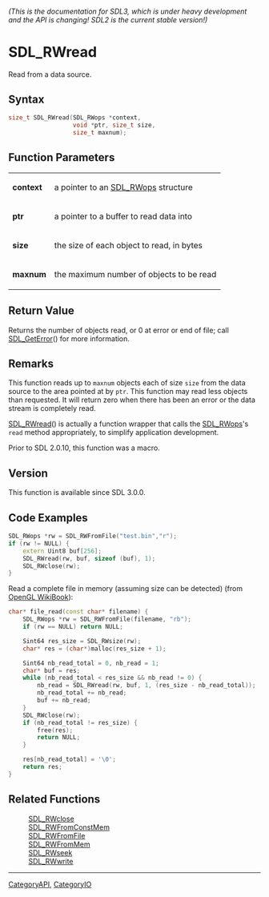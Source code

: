 ====== (This is the documentation for SDL3, which is under heavy development and the API is changing! SDL2 is the current stable version!) ======
= SDL_RWread =

Read from a data source.

== Syntax ==

<syntaxhighlight lang='c'>
size_t SDL_RWread(SDL_RWops *context,
                  void *ptr, size_t size,
                  size_t maxnum);
</syntaxhighlight>

== Function Parameters ==

{|
|'''context'''
|a pointer to an [[SDL_RWops]] structure
|-
|'''ptr'''
|a pointer to a buffer to read data into
|-
|'''size'''
|the size of each object to read, in bytes
|-
|'''maxnum'''
|the maximum number of objects to be read
|}

== Return Value ==

Returns the number of objects read, or 0 at error or end of file; call
[[SDL_GetError]]() for more information.

== Remarks ==

This function reads up to <code>maxnum</code> objects each of size
<code>size</code> from the data source to the area pointed at by
<code>ptr</code>. This function may read less objects than requested. It
will return zero when there has been an error or the data stream is
completely read.

[[SDL_RWread]]() is actually a function wrapper that calls the
[[SDL_RWops]]'s <code>read</code> method appropriately, to simplify
application development.

Prior to SDL 2.0.10, this function was a macro.

== Version ==

This function is available since SDL 3.0.0.

== Code Examples ==

<syntaxhighlight lang='c++'>
SDL_RWops *rw = SDL_RWFromFile("test.bin","r");
if (rw != NULL) {
    extern Uint8 buf[256];
    SDL_RWread(rw, buf, sizeof (buf), 1);
    SDL_RWclose(rw);
}
</syntaxhighlight>

Read a complete file in memory (assuming size can be detected) (from [https://gitlab.com/wikibooks-opengl/modern-tutorials/blob/master/common-sdl2/shader_utils.cpp OpenGL WikiBook]):
<syntaxhighlight lang='c++'>
char* file_read(const char* filename) {
	SDL_RWops *rw = SDL_RWFromFile(filename, "rb");
	if (rw == NULL) return NULL;

	Sint64 res_size = SDL_RWsize(rw);
	char* res = (char*)malloc(res_size + 1);

	Sint64 nb_read_total = 0, nb_read = 1;
	char* buf = res;
	while (nb_read_total < res_size && nb_read != 0) {
		nb_read = SDL_RWread(rw, buf, 1, (res_size - nb_read_total));
		nb_read_total += nb_read;
		buf += nb_read;
	}
	SDL_RWclose(rw);
	if (nb_read_total != res_size) {
		free(res);
		return NULL;
	}

	res[nb_read_total] = '\0';
	return res;
}
</syntaxhighlight>

== Related Functions ==

:[[SDL_RWclose]]
:[[SDL_RWFromConstMem]]
:[[SDL_RWFromFile]]
:[[SDL_RWFromMem]]
:[[SDL_RWseek]]
:[[SDL_RWwrite]]

----
[[CategoryAPI]], [[CategoryIO]]



